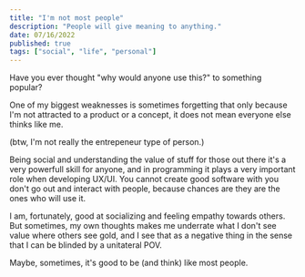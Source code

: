 ```yaml
---
title: "I'm not most people"
description: "People will give meaning to anything."
date: 07/16/2022
published: true
tags: ["social", "life", "personal"]
---
```


Have you ever thought "why would anyone use this?" to something popular?

One of my biggest weaknesses is sometimes forgetting that only because I'm not attracted to a product or a concept, it does not mean everyone else thinks like me.

(btw, I'm not really the entrepeneur type of person.)

Being social and understanding the value of stuff for those out there it's a very powerfull skill for anyone, and in programming it plays a very important role when developing UX/UI. You cannot create good software with you don't go out and interact with people, because chances are they are the ones who will use it.

I am, fortunately, good at socializing and feeling empathy towards others. But sometimes, my own thoughts makes me underrate what I don't see value where others see gold, and I see that as a negative thing in the sense that I can be blinded by a unitateral POV.

Maybe, sometimes, it's good to be (and think) like most people.
